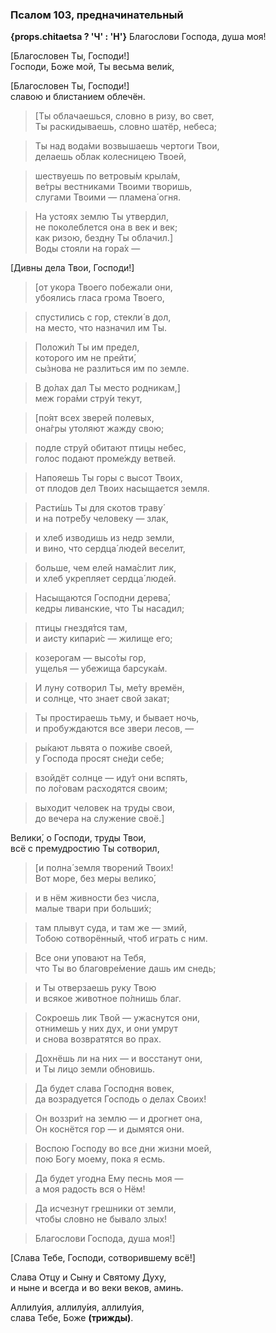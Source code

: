 ### Псалом 103, предначинательный

**{props.chitaetsa ? 'Ч' : 'Н'}** Благослови Господа, душа моя!

<R>[</R>Благоcловен Ты, Гоcподи!<R>]</R>  
Господи, Боже мой, Ты весьма вели́к,

<R>[</R>Благоcловен Ты, Гоcподи!<R>]</R>  
славою и блистанием облечён.

> <R>[</R>Ты облачаешься, словно в ризу, во свет,  
> Ты раскидываешь, словно шатёр, небеса;

> Ты над вода́ми возвышаешь чертоги Твои,  
> делаешь о́блак колесницею Твоей,

> шествуешь по ветровы́м крыла́м,  
> ве́тры вестниками Твоими творишь,  
> слугами Твоими — пламена́ огня.

> На устоях землю Ты утвердил,  
> не поколеблется она в век и век;  
> как ризою, бездну Ты облачил.<R>]</R>  
Воды стояли на гора́х —

<R>[</R>Дивны дела Твои, Гоcподи!<R>]</R>

> <R>[</R>от укора Твоего побежали они,  
> убоялись гласа грома Твоего,

> спустились с гор, стекли́ в дол,  
> на место, что назначил им Ты.

> Положи́л Ты им предел,  
> которого им не прейти́,  
> сы́знова не разлиться им по земле.

> В до́лах дал Ты место родникам,<R>]</R>  
меж гора́ми стру́и текут,

> <R>[</R>по́ят всех зверей полевых,  
> она́гры утоляют жажду свою;

> подле струй обитают птицы небес,  
> голос подают проме́жду ветвей.

> Напояешь Ты горы с высот Твоих,  
> от плодов дел Твоих насыщается земля.

> Расти́шь Ты для скотов траву́  
> и на потре́бу человеку — злак,

> и хлеб изводишь из недр земли,  
> и вино, что сердца́ людей веселит,

> больше, чем елей нама́слит лик,  
> и хлеб укрепляет сердца́ людей.

> Насыщаются Господни дерева́,  
> кедры ливанские, что Ты насадил;

> птицы гнездя́тся там,  
> и аисту кипари́с — жилище его;

> козерогам — высо́ты гор,  
> ущелья — убежища барсука́м.

> И луну сотворил Ты, ме́ту времён,  
> и солнце, что знает свой закат;

> Ты простираешь тьму, и бывает ночь,  
> и пробуждаются все звери лесов, —

> ры́кают львята о пожи́ве своей,  
> у Господа просят сне́ди себе;

> взойдёт солнце — иду́т они вспять,  
> по ло́говам расходятся своим;

> выходит человек на труды свои,  
> до вечера на служение своё.<R>]</R>

Велики́, о Господи, труды Твои,  
всё с премудростию Ты сотворил,

> <R>[</R>и полна́ земля творений Твоих!  
> Вот море, без меры велико́,

> и в нём живности без числа,  
> малые твари при больши́х;

> там плывут суда, и там же — змий,  
> Тобою сотворённый, чтоб играть с ним.

> Все они уповают на Тебя,  
> что Ты во благовре́мение дашь им снедь;

> и Ты отверзаешь руку Твою  
> и всякое животное по́лнишь благ.

> Сокроешь лик Твой — ужаснутся они,  
> отнимешь у них дух, и они умрут  
> и снова возвратятся во прах.

> Дохнёшь ли на них — и восстанут они,  
> и Ты лицо земли обновишь.

> Да будет слава Господня вовек,  
> да возрадуется Господь о делах Своих!

> Он воззри́т на землю — и дрогнет она,  
> Он коснётся гор — и дымятся они.

> Воспою Господу во все дни жизни моей,  
> пою Богу моему, пока я есмь.

> Да будет угодна Ему песнь моя —  
> а моя радость вся о Нём!

> Да исчезнут грешники от земли,  
> чтобы словно не бывало злых!

> Благослови Господа, душа моя!<R>]</R>

<R>[</R>Cлава Тебе, Гоcподи, cотвоpившему вcё!<R>]</R>

Слава Отцу и Сыну и Святому Духу,  
и ныне и всегда и во веки веков, аминь.

Аллилу́ия, аллилу́ия, аллилу́ия,  
cлава Тебе, Боже **(тpижды)**.
